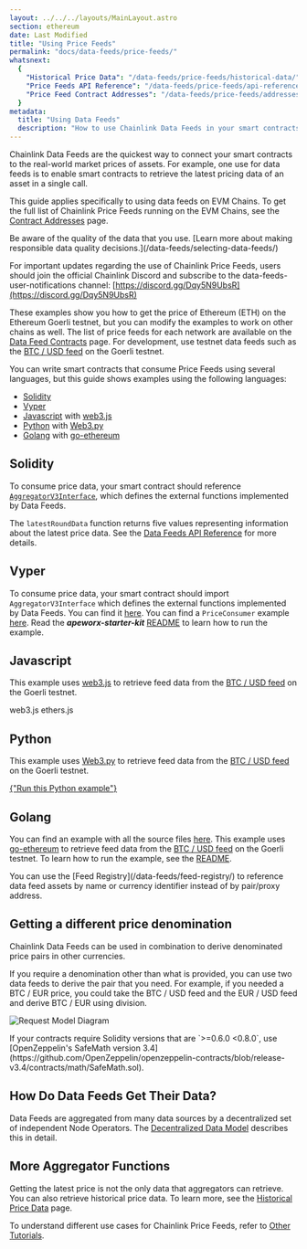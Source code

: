 ---
layout: ../../../layouts/MainLayout.astro
section: ethereum
date: Last Modified
title: "Using Price Feeds"
permalink: "docs/data-feeds/price-feeds/"
whatsnext:
  {
    "Historical Price Data": "/data-feeds/price-feeds/historical-data/",
    "Price Feeds API Reference": "/data-feeds/price-feeds/api-reference/",
    "Price Feed Contract Addresses": "/data-feeds/price-feeds/addresses/",
  }
metadata:
  title: "Using Data Feeds"
  description: "How to use Chainlink Data Feeds in your smart contracts."
---


Chainlink Data Feeds are the quickest way to connect your smart contracts to the real-world market prices of assets. For example, one use for data feeds is to enable smart contracts to retrieve the latest pricing data of an asset in a single call.

This guide applies specifically to using data feeds on EVM Chains. To get the full list of Chainlink Price Feeds running on the EVM Chains, see the [Contract Addresses](/data-feeds/price-feeds/addresses/) page.

<Aside type="caution" title="Select quality data feeds">
  Be aware of the quality of the data that you use. [Learn more about making
  responsible data quality decisions.](/data-feeds/selecting-data-feeds/)
</Aside>

For important updates regarding the use of Chainlink Price Feeds, users should join the official Chainlink Discord and subscribe to the data-feeds-user-notifications channel: [https://discord.gg/Dqy5N9UbsR](https://discord.gg/Dqy5N9UbsR)

These examples show you how to get the price of Ethereum (ETH) on the Ethereum Goerli testnet, but you can modify the examples to work on other chains as well. The list of price feeds for each network are available on the [Data Feed Contracts](/data-feeds/price-feeds/addresses/) page. For development, use testnet data feeds such as the [BTC / USD feed](https://goerli.etherscan.io/address/0xA39434A63A52E749F02807ae27335515BA4b07F7) on the Goerli testnet.

You can write smart contracts that consume Price Feeds using several languages, but this guide shows examples using the following languages:

- [Solidity](#solidity)
- [Vyper](#vyper)
- [Javascript](#javascript) with [web3.js](https://web3js.readthedocs.io/)
- [Python](#python) with [Web3.py](https://web3py.readthedocs.io/en/stable/)
- [Golang](#golang) with [go-ethereum](https://github.com/ethereum/go-ethereum)

## Solidity

To consume price data, your smart contract should reference [`AggregatorV3Interface`](https://github.com/smartcontractkit/chainlink/blob/master/contracts/src/v0.8/interfaces/AggregatorV3Interface.sol), which defines the external functions implemented by Data Feeds.

<CodeSample src="samples/PriceFeeds/PriceConsumerV3.sol" />

The `latestRoundData` function returns five values representing information about the latest price data. See the [Data Feeds API Reference](/data-feeds/price-feeds/api-reference/) for more details.

## Vyper

To consume price data, your smart contract should import `AggregatorV3Interface` which defines the external functions implemented by Data Feeds. You can find it [here](https://github.com/smartcontractkit/apeworx-starter-kit/blob/main/contracts/interfaces/AggregatorV3Interface.vy).
You can find a `PriceConsumer` example [here](https://github.com/smartcontractkit/apeworx-starter-kit/blob/main/contracts/PriceConsumer.vy). Read the _**apeworx-starter-kit**_ [README](https://github.com/smartcontractkit/apeworx-starter-kit) to learn how to run the example.

## Javascript

This example uses [web3.js](https://web3js.readthedocs.io/) to retrieve feed data from the [BTC / USD feed](https://goerli.etherscan.io/address/0xA39434A63A52E749F02807ae27335515BA4b07F7) on the Goerli testnet.

<Tabs client:visible>
  <Fragment slot="tab.1">web3.js</Fragment>
  <Fragment slot="tab.2">ethers.js</Fragment>
  <Fragment slot="panel.1">
    <CodeSample src="samples/PriceFeeds/PriceConsumerV3.js" />
  </Fragment>
  <Fragment slot="panel.2">
    <CodeSample src="samples/PriceFeeds/PriceConsumerV3Ethers.js" />
  </Fragment>
</Tabs>

<LatestPrice
  client:idle
  feedAddress={priceFeedAddresses.btc.usd.goerli.address}
  supportedChain="ETHEREUM_GOERLI"
/>

## Python

This example uses [Web3.py](https://web3py.readthedocs.io/en/stable/) to retrieve feed data from the [BTC / USD feed](https://goerli.etherscan.io/address/0xA39434A63A52E749F02807ae27335515BA4b07F7) on the Goerli testnet.

<CodeSample src="samples/PriceFeeds/PriceConsumerV3.py" />
<a href="https://repl.it/@DwightLyle/GetLatestPriceWeb3PY" class={button.primary}>
  {"Run this Python example"}
</a>

## Golang

You can find an example with all the source files [here](https://github.com/smartcontractkit/smart-contract-examples/tree/main/pricefeed-golang). This example uses [go-ethereum](https://github.com/ethereum/go-ethereum) to retrieve feed data from the [BTC / USD feed](https://goerli.etherscan.io/address/0xA39434A63A52E749F02807ae27335515BA4b07F7) on the Goerli testnet.
To learn how to run the example, see the [README](https://github.com/smartcontractkit/smart-contract-examples/blob/main/pricefeed-golang/README.md).

<Aside type="note" title="New Feed Registry">
  You can use the [Feed Registry](/data-feeds/feed-registry/) to reference data
  feed assets by name or currency identifier instead of by pair/proxy address.
</Aside>

## Getting a different price denomination

Chainlink Data Feeds can be used in combination to derive denominated price pairs in other currencies.

If you require a denomination other than what is provided, you can use two data feeds to derive the pair that you need. For example, if you needed a BTC / EUR price, you could take the BTC / USD feed and the EUR / USD feed and derive BTC / EUR using division.

![Request Model Diagram](/images/price-feed-conversion-equation.gif)

<Aside type="caution" title="Important">
If your contracts require Solidity versions that are `>=0.6.0 <0.8.0`, use [OpenZeppelin's SafeMath version 3.4](https://github.com/OpenZeppelin/openzeppelin-contracts/blob/release-v3.4/contracts/math/SafeMath.sol).
</Aside>

<CodeSample src="samples/PriceFeeds/PriceConverter.sol" />

## How Do Data Feeds Get Their Data?

Data Feeds are aggregated from many data sources by a decentralized set of independent Node Operators. The [Decentralized Data Model](/architecture-overview/architecture-decentralized-model/) describes this in detail.

## More Aggregator Functions

Getting the latest price is not the only data that aggregators can retrieve. You can also retrieve historical price data. To learn more, see the [Historical Price Data](/data-feeds/price-feeds/historical-data/) page.

To understand different use cases for Chainlink Price Feeds, refer to [Other Tutorials](/getting-started/other-tutorials/).

